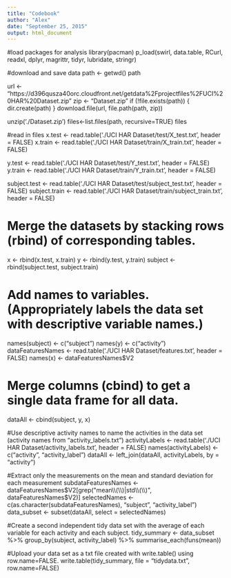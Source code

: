 ```yaml
---
title: "Codebook"
author: "Alex"
date: "September 25, 2015"
output: html_document
---
```


#load packages for analysis
library(pacman)
p_load(swirl, data.table, RCurl, readxl, dplyr, magrittr, tidyr, lubridate, stringr)

#download and save data
path <- getwd()
path

url <- "https://d396qusza40orc.cloudfront.net/getdata%2Fprojectfiles%2FUCI%20HAR%20Dataset.zip"
zip <- "Dataset.zip"
if (!file.exists(path)) {
  dir.create(path)
}
download.file(url, file.path(path, zip))

unzip('./Dataset.zip')
files<-list.files(path, recursive=TRUE)
files

#read in files
x.test <- read.table('./UCI HAR Dataset/test/X_test.txt', header = FALSE)
x.train <- read.table('./UCI HAR Dataset/train/X_train.txt', header = FALSE)

y.test  <- read.table('./UCI HAR Dataset/test/Y_test.txt', header = FALSE)
y.train <- read.table('./UCI HAR Dataset/train/Y_train.txt', header = FALSE)

subject.test  <- read.table('./UCI HAR Dataset/test/subject_test.txt', header = FALSE)
subject.train <- read.table('./UCI HAR Dataset/train/subject_train.txt', header = FALSE)

# Merge the datasets by stacking rows (rbind) of corresponding tables.
x <- rbind(x.test, x.train)
y <- rbind(y.test, y.train)
subject <- rbind(subject.test, subject.train)

# Add names to variables. (Appropriately labels the data set with descriptive variable names.)
names(subject) <- c("subject")
names(y) <- c("activity")
dataFeaturesNames <- read.table('./UCI HAR Dataset/features.txt', header = FALSE)
names(x) <- dataFeaturesNames$V2

# Merge columns (cbind) to get a single data frame for all data.
dataAll <- cbind(subject, y, x)

#Use descriptive activity names to name the activities in the data set (activity names from "activity_labels.txt")
activityLabels <- read.table('./UCI HAR Dataset/activity_labels.txt', header = FALSE)
names(activityLabels) <- c("activity", "activity_label")
dataAll <- left_join(dataAll, activityLabels, by = "activity")

#Extract only the measurements on the mean and standard deviation for each measurement
subdataFeaturesNames <- dataFeaturesNames$V2[grep("mean\\(\\)|std\\(\\)", dataFeaturesNames$V2)]
selectedNames <- c(as.character(subdataFeaturesNames), "subject", "activity_label")
data_subset <- subset(dataAll, select = selectedNames)

#Create a second independent tidy data set with the average of each variable for each activity and each subject.
tidy_summary <- data_subset %>%
  group_by(subject, activity_label) %>%
  summarise_each(funs(mean))

#Upload your data set as a txt file created with write.table() using row.name=FALSE.
write.table(tidy_summary, file = "tidydata.txt", row.name=FALSE)




